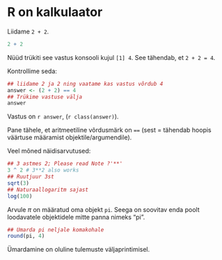 
# R on kalkulaator {#calc}

Liidame `2 + 2`. 
```r
2 + 2
```

Nüüd trükiti see vastus konsooli kujul `[1] 4`.
See tähendab, et `2 + 2 = 4`.

Kontrollime seda:
```r
## liidame 2 ja 2 ning vaatame kas vastus võrdub 4
answer <- (2 + 2) == 4
## Trükime vastuse välja
answer
```

Vastus on `r answer`, (`r class(answer)`). 

Pane tähele, et aritmeetiline võrdusmärk on `==` (sest = tähendab hoopis väärtuse määramist objektile/argumendile).

Veel mõned näidisarvutused:
```r
## 3 astmes 2; Please read Note ?'**' 
3 ^ 2 # 3**2 also works
## Ruutjuur 3st
sqrt(3)
## Naturaallogaritm sajast
log(100)
```

Arvule $\pi$ on määratud oma objekt `pi`. 
Seega on soovitav enda poolt loodavatele objektidele mitte panna nimeks "pi".
```r
## Ümarda pi neljale komakohale
round(pi, 4)
```
Ümardamine on oluline tulemuste väljaprintimisel.

